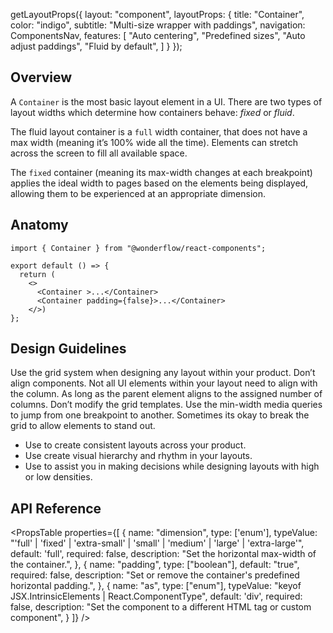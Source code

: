 
  getLayoutProps({
    layout: "component",
    layoutProps: {
      title: "Container",
      color: "indigo",
      subtitle: "Multi-size wrapper with paddings",
      navigation: ComponentsNav,
      features: [
        "Auto centering",
        "Predefined sizes",
        "Auto adjust paddings",
        "Fluid by default",
      ]
    }
  });

## Overview
A `Container` is the most basic layout element in a UI. There are two types of layout widths which determine how containers behave: *fixed* or *fluid*.

The fluid layout container is a `full` width container, that does not have a max width (meaning it’s 100% wide all the time). Elements can stretch across the screen to fill all available space.

The `fixed` container (meaning its max-width changes at each breakpoint) applies the ideal width to pages based on the elements being displayed, allowing them to be experienced at an appropriate dimension.


<LiveArea>
  <Container dimension="large" className="ContainerEx"></Container>
  <Container dimension="large" padding={false} className="ContainerEx"></Container>
</LiveArea>

## Anatomy

```tsx lines="1,4"
import { Container } from "@wonderflow/react-components";

export default () => {
  return (
    <>
      <Container >...</Container>
      <Container padding={false}>...</Container>
    </>)
};
```
## Design Guidelines

Use the grid system when designing any layout within your product.
Don’t align components.
Not all UI elements within your layout need to align with the column.
As long as the parent element aligns to the assigned number of columns.
Don’t modify the grid templates.
Use the min-width media queries to jump from one breakpoint to another.
Sometimes its okay to break the grid to allow elements to stand out.

* Use to create consistent layouts across your product.
* Use create visual hierarchy and rhythm in your layouts.
* Use to assist you in making decisions while designing layouts with high or low densities.


## API Reference

<PropsTable
  properties={[
    {
      name: "dimension",
      type: ['enum'],
      typeValue: "'full' | 'fixed' | 'extra-small' | 'small' | 'medium' | 'large' | 'extra-large'",
      default: 'full',
      required: false,
      description: "Set the horizontal max-width of the container.",
    },
    {
      name: "padding",
      type: ["boolean"],
      default: "true",
      required: false,
      description: "Set or remove the container's predefined horizontal padding.",
    },
    {
      name: "as",
      type: ["enum"],
      typeValue: "keyof JSX.IntrinsicElements | React.ComponentType<any>",
      default: 'div',
      required: false,
      description:
        "Set the component to a different HTML tag or custom component",
    }
  ]}
/>

